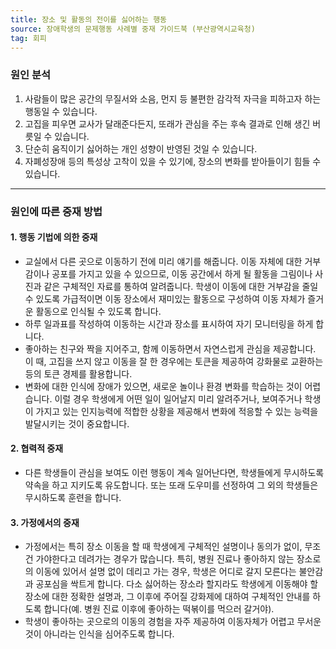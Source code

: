 ```yaml
---
title: 장소 및 활동의 전이를 싫어하는 행동
source: 장애학생의 문제행동 사례별 중재 가이드북 (부산광역시교육청)
tag: 회피
---
```


### 원인 분석

1. 사람들이 많은 공간의 무질서와 소음, 먼지 등 불편한 감각적 자극을 피하고자 하는 행동일 수 있습니다.
2. 고집을 피우면 교사가 달래준다든지, 또래가 관심을 주는 후속 결과로 인해 생긴 버릇일 수 있습니다.
3. 단순히 움직이기 싫어하는 개인 성향이 반영된 것일 수 있습니다.
4. 자폐성장애 등의 특성상 고착이 있을 수 있기에, 장소의 변화를 받아들이기 힘들 수 있습니다.

---

### 원인에 따른 중재 방법

#### 1. 행동 기법에 의한 중재

- 교실에서 다른 곳으로 이동하기 전에 미리 얘기를 해줍니다. 이동 자체에 대한 거부감이나 공포를 가지고 있을 수 있으므로, 이동 공간에서 하게 될 활동을 그림이나 사진과 같은 구체적인 자료를 통하여 알려줍니다. 학생이 이동에 대한 거부감을 줄일 수 있도록 가급적이면 이동 장소에서 재미있는 활동으로 구성하여 이동 자체가 즐거운 활동으로 인식될 수 있도록 합니다.
- 하루 일과표를 작성하여 이동하는 시간과 장소를 표시하여 자기 모니터링을 하게 합니다.
- 좋아하는 친구와 짝을 지어주고, 함께 이동하면서 자연스럽게 관심을 제공합니다. 이 때, 고집을 쓰지 않고 이동을 잘 한 경우에는 토큰을 제공하여 강화물로 교환하는 등의 토큰 경제를 활용합니다.
- 변화에 대한 인식에 장애가 있으면, 새로운 놀이나 환경 변화를 학습하는 것이 어렵습니다. 이럴 경우 학생에게 어떤 일이 일어날지 미리 알려주거나, 보여주거나 학생이 가지고 있는 인지능력에 적합한 상황을 제공해서 변화에 적응할 수 있는 능력을 발달시키는 것이 중요합니다.

#### 2. 협력적 중재

- 다른 학생들이 관심을 보여도 이런 행동이 계속 일어난다면, 학생들에게 무시하도록 약속을 하고 지키도록 유도합니다. 또는 또래 도우미를 선정하여 그 외의 학생들은 무시하도록 훈련을 합니다.

#### 3. 가정에서의 중재

- 가정에서는 특히 장소 이동을 할 때 학생에게 구체적인 설명이나 동의가 없이, 무조건 가야한다고 데려가는 경우가 많습니다. 특히, 병원 진료나 좋아하지 않는 장소로의 이동에 있어서 설명 없이 데리고 가는 경우, 학생은 어디로 갈지 모른다는 불안감과 공포심을 싹트게 합니다. 다소 싫어하는 장소라 할지라도 학생에게 이동해야 할 장소에 대한 정확한 설명과, 그 이후에 주어질 강화제에 대하여 구체적인 안내를 하도록 합니다(예. 병원 진료 이후에 좋아하는 떡볶이를 먹으러 갈거야).
- 학생이 좋아하는 곳으로의 이동의 경험을 자주 제공하여 이동자체가 어렵고 무서운 것이 아니라는 인식을 심어주도록 합니다.
